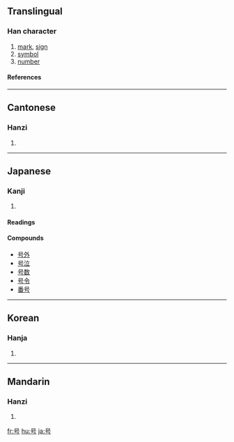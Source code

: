 {{see|號}}

==Translingual==
===Han character===
{{Han char|rn=30|rad=口|as=02|sn=5|four=|canj=口一女尸 (RMVS)}}
# [[mark]], [[sign]]
# [[symbol]]
# [[number]]
====References====
{{Han ref|kx=0174.020|dkj=03256|dj=0385.070|hdz=10570.010|uh=53F7|ud=21495}}

----
==Cantonese==
===Hanzi===
{{yue-hanzi|jyut=|y=hou6}}
# {{defn|Cantonese}}
----
== Japanese ==
===Kanji===
{{ja-kanji|grade=3|rs=口02}}
# {{defn|Japanese}} 
====Readings====
{{ja-readings|on=[[ごう]] ([[gō]])|kun=[[さけぶ]] ([[sakebu]]), [[よびな]] ([[yobina]])}}

====Compounds====
*[[号外]]
*[[号泣]]
*[[号数]]
*[[号令]]
*[[番号]]

----
==Korean==
===Hanja===
{{ko-hanja|hangeul=호|rv=ho|mr=ho}}
# {{defn|Korean}}

----
==Mandarin==
===Hanzi===
{{cmn-hanzi|tra=號|pin=[[hào]] ([[hao4]]), [[háo]] ([[hao2]])|wg=hao<sup>2</sup>, hao<sup>4</sup>}}
# {{defn|Mandarin}}

[[fr:号]]
[[hu:号]]
[[ja:号]]